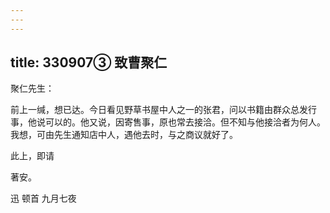 ```yaml
---
---
---
```

title: 330907③ 致曹聚仁
---




聚仁先生：

前上一缄，想已达。今日看见野草书屋中人之一的张君，问以书籍由群众总发行事，他说可以的。他又说，因寄售事，原也常去接洽。但不知与他接洽者为何人。我想，可由先生通知店中人，遇他去时，与之商议就好了。

此上，即请

著安。

迅 顿首 九月七夜